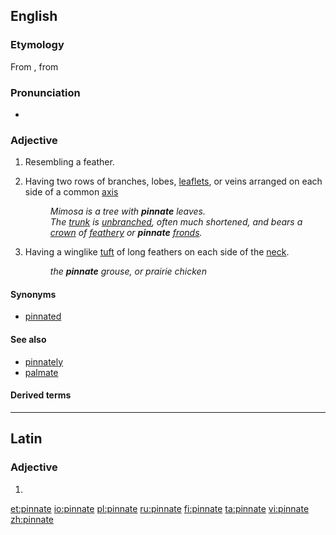 ==English==

===Etymology===
From {{etyl|la|en}} {{m|la|pinnātus||[[feathered]]}}, from {{m|la|pinna||[[feather]]}}

===Pronunciation===
* {{IPA|/pɪnˈneɪt/|lang=en}}

{{wikipedia}}

===Adjective===
{{en-adj}}

# Resembling a feather.
# {{label|en|botany}} Having two rows of branches, lobes, [[leaflet]]s, or veins arranged on each side of a common [[axis]]
#: ''Mimosa is a tree with '''pinnate''' leaves.''
#: ''The [[trunk]] is [[unbranched]], often much shortened, and bears a [[crown]] of [[feathery]] or '''pinnate''' [[fronds]].''
# {{label|en|zoology}} Having a winglike [[tuft]] of long feathers on each side of the [[neck]].
#: ''the '''pinnate''' grouse, or prairie chicken''

====Synonyms====
* [[pinnated]]

====See also====
* [[pinnately]]
* [[palmate]]

====Derived terms====
{{der3|[[abruptly-pinnate]]
|[[bipinnate]]
|[[even-pinnate]]
|[[imparipinnate]]
|[[multipinnate]]
|[[odd-pinnate]]
|[[paripinnate]]
|[[pluripinnate]]
|[[tripinnate]]
|[[tripinnated]]}}

----

==Latin==

===Adjective===
{{la-adj-form|pinnāte}}

# {{inflection of|pinnātus||voc|m|s|lang=la}}

[[et:pinnate]]
[[io:pinnate]]
[[pl:pinnate]]
[[ru:pinnate]]
[[fi:pinnate]]
[[ta:pinnate]]
[[vi:pinnate]]
[[zh:pinnate]]